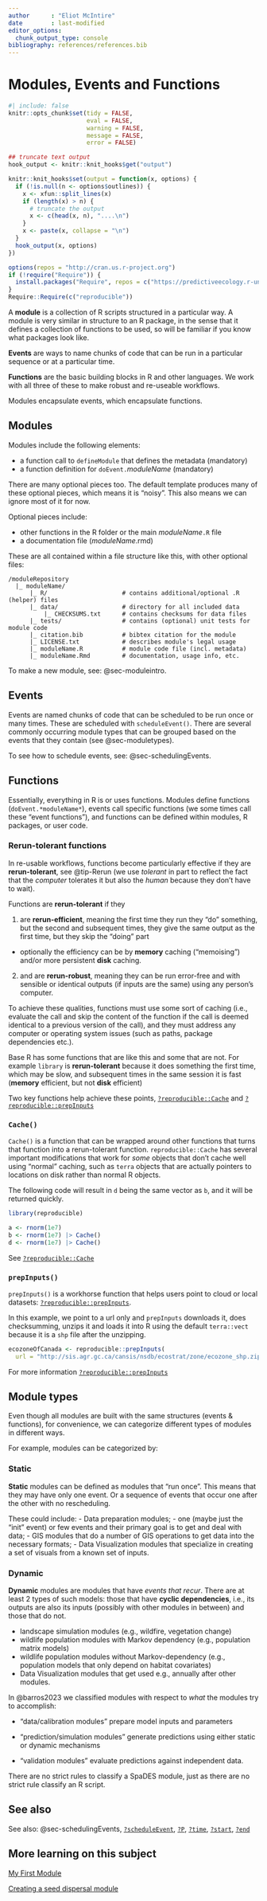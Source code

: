 ```yaml
---
author      : "Eliot McIntire"
date        : last-modified
editor_options:
  chunk_output_type: console
bibliography: references/references.bib
---
```


# Modules, Events and Functions {#sec-modseventsfuns}

```r
#| include: false
knitr::opts_chunk$set(tidy = FALSE, 
                      eval = FALSE,
                      warning = FALSE, 
                      message = FALSE, 
                      error = FALSE)

## truncate text output
hook_output <- knitr::knit_hooks$get("output")

knitr::knit_hooks$set(output = function(x, options) {
  if (!is.null(n <- options$outlines)) {
    x <- xfun::split_lines(x)
    if (length(x) > n) {
      # truncate the output
      x <- c(head(x, n), "....\n")
    }
    x <- paste(x, collapse = "\n")
  }
  hook_output(x, options)
})

options(repos = "http://cran.us.r-project.org")
if (!require("Require")) {
  install.packages("Require", repos = c("https://predictiveecology.r-universe.dev", getOption("repos")))
}
Require::Require(c("reproducible"))

```

A **module** is a collection of R scripts structured in a particular
way. A module is very similar in structure to an R package, in the sense
that it defines a collection of functions to be used, so will be
familiar if you know what packages look like.

**Events** are ways to name chunks of code that can be run in a
particular sequence or at a particular time.

**Functions** are the basic building blocks in R and other languages. We
work with all three of these to make robust and re-useable workflows.

Modules encapsulate events, which encapsulate functions.

## Modules

Modules include the following elements:

-   a function call to `defineModule` that defines the metadata
    (mandatory)
-   a function definition for `doEvent.`*moduleName* (mandatory)

There are many optional pieces too. The default template produces many
of these optional pieces, which means it is "noisy". This also means we
can ignore most of it for now.

Optional pieces include:

-   other functions in the R folder or the main *moduleName*`.R` file
-   a documentation file (*moduleName*.rmd)

These are all contained within a file structure like this, with other
optional files:

```         
/moduleRepository
  |_ moduleName/
      |_ R/                     # contains additional/optional .R (helper) files
      |_ data/                  # directory for all included data
          |_ CHECKSUMS.txt      # contains checksums for data files
      |_ tests/                 # contains (optional) unit tests for module code
      |_ citation.bib           # bibtex citation for the module
      |_ LICENSE.txt            # describes module's legal usage
      |_ moduleName.R           # module code file (incl. metadata)
      |_ moduleName.Rmd         # documentation, usage info, etc.
```

To make a new module, see: @sec-moduleintro.

## Events

Events are named chunks of code that can be scheduled to be run once or
many times. These are scheduled with `scheduleEvent()`. There are
several commonly occurring module types that can be grouped based on the
events that they contain (see @sec-moduletypes).

To see how to schedule events, see: @sec-schedulingEvents.

## Functions

Essentially, everything in R is or uses functions. Modules define
functions (`doEvent.*moduleName*`), events call specific functions (we
some times call these "event functions"), and functions can be defined
within modules, R packages, or user code.

### Rerun-tolerant functions

In re-usable workflows, functions become particularly effective if they
are **rerun-tolerant**, see @tip-Rerun (we use *tolerant* in part to
reflect the fact that the *computer* tolerates it but also the *human*
because they don't have to wait).

::: {#tip-Rerun .callout-tip}
Functions are **rerun-tolerant** if they

1.  are **rerun-efficient**, meaning the first time they run they "do"
    something, but the second and subsequent times, they give the same
    output as the first time, but they skip the "doing" part

-   optionally the efficiency can be by **memory** caching ("memoising")
    and/or more persistent **disk** caching.

2.  and are **rerun-robust**, meaning they can be run error-free and
    with sensible or identical outputs (if inputs are the same) using
    any person's computer.
:::

To achieve these qualities, functions must use some sort of caching
(i.e., evaluate the call and skip the content of the function if the
call is deemed identical to a previous version of the call), and they
must address any computer or operating system issues (such as paths,
package dependencies etc.).

Base R has some functions that are like this and some that are not. For
example `library` is **rerun-tolerant** because it does something the
first time, which may be slow, and subsequent times in the same session
it is fast (**memory** efficient, but not **disk** efficient)

Two key functions help achieve these points,
[`?reproducible::Cache`](https://reproducible.predictiveecology.org/reference/Cache.html)
and
[`?reproducible::prepInputs`](https://reproducible.predictiveecology.org/reference/prepInputs.html)

### `Cache()`

`Cache()` is a function that can be wrapped around other functions that
turns that function into a rerun-tolerant function.
`reproducible::Cache` has several important modifications that work for
*some* objects that don't cache well using "normal" caching, such as
`terra` objects that are actually pointers to locations on disk rather
than normal R objects.

The following code will result in `d` being the same vector as `b`, and
it will be returned quickly.

```r
library(reproducible)

a <- rnorm(1e7)
b <- rnorm(1e7) |> Cache()
d <- rnorm(1e7) |> Cache()
```

See
[`?reproducible::Cache`](https://reproducible.predictiveecology.org/reference/Cache.html)

### `prepInputs()`

`prepInputs()` is a workhorse function that helps users point to cloud
or local datasets:
[`?reproducible::prepInputs`](https://reproducible.predictiveecology.org/reference/prepInputs.html).

In this example, we point to a url only and `prepInputs` downloads it,
does checksumming, unzips it and loads it into R using the default
`terra::vect` because it is a `shp` file after the unzipping.

```r
ecozoneOfCanada <- reproducible::prepInputs(
  url = "http://sis.agr.gc.ca/cansis/nsdb/ecostrat/zone/ecozone_shp.zip")
```

For more information
[`?reproducible::prepInputs`](https://reproducible.predictiveecology.org/reference/prepInputs.html)

## Module types {#sec-moduletypes}

Even though all modules are built with the same structures (events &
functions), for convenience, we can categorize different types of
modules in different ways.

For example, modules can be categorized by:

### Static

**Static** modules can be defined as modules that "run once". This means
that they may have only one event. Or a sequence of events that occur
one after the other with no rescheduling.

These could include: - Data preparation modules; - one (maybe just the
"init" event) or few events and their primary goal is to get and deal
with data; - GIS modules that do a number of GIS operations to get data
into the necessary formats; - Data Visualization modules that specialize
in creating a set of visuals from a known set of inputs.

### Dynamic

**Dynamic** modules are modules that have *events that recur*. There are
at least 2 types of such models: those that have **cyclic
dependencies**, i.e., its outputs are also its inputs (possibly with
other modules in between) and those that do not.

-   landscape simulation modules (e.g., wildfire, vegetation change)
-   wildlife population modules with Markov dependency (e.g., population
    matrix models)
-   wildlife population modules without Markov-dependency (e.g.,
    population models that only depend on habitat covariates)
-   Data Visualization modules that get used e.g., annually after other
    modules.

In @barros2023 we classified modules with respect to *what* the modules
try to accomplish:

-   "data/calibration modules" prepare model inputs and parameters

-   "prediction/simulation modules" generate predictions using either
    static or dynamic mechanisms

-   "validation modules" evaluate predictions against independent data.

There are no strict rules to classify a SpaDES module, just as there are
no strict rule classify an R script.

## See also

See also: @sec-schedulingEvents,
[`?scheduleEvent`](https://rdrr.io/cran/SpaDES.core/man/scheduleEvent.html),
[`?P`](https://rdrr.io/cran/SpaDES.core/man/params.html),
[`?time`](https://rdrr.io/cran/SpaDES.core/man/simList-accessors-times.html),
[`?start`](https://rdrr.io/cran/SpaDES.core/man/simList-accessors-times.html),
[`?end`](https://rdrr.io/cran/SpaDES.core/man/simList-accessors-times.html)

## More learning on this subject

[My First
Module](https://spades-workshops.predictiveecology.org/articlesMay2018/MyFirstModule.html)

[Creating a seed dispersal
module](https://spades-workshops.predictiveecology.org/articles/02c-Convert_R_code_to_SpaDES_module.html)
